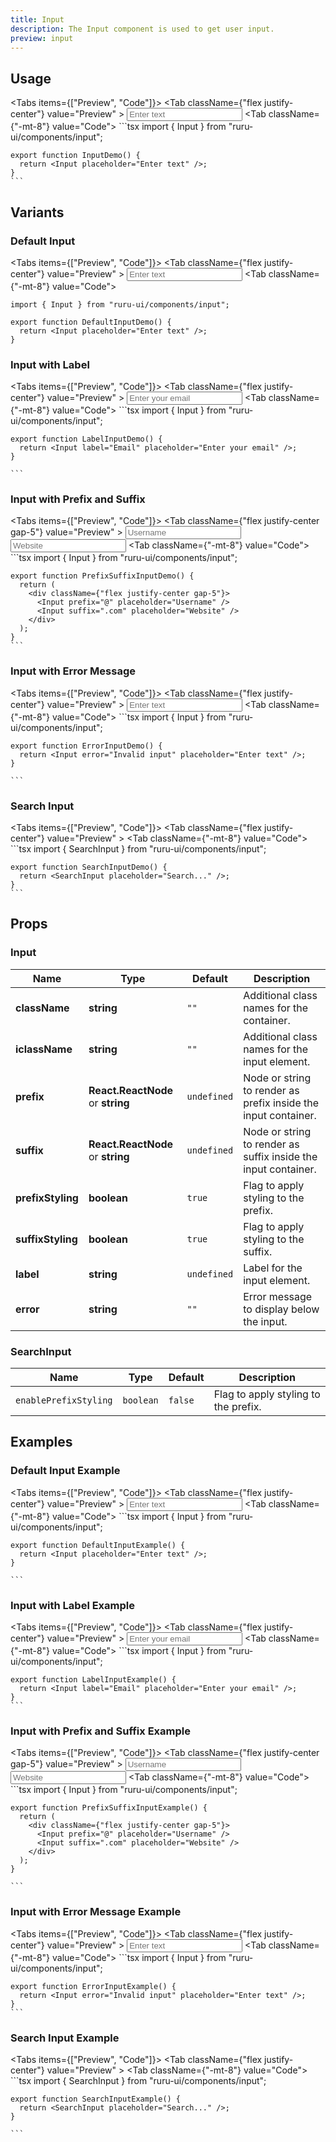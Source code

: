 ```yaml
---
title: Input
description: The Input component is used to get user input.
preview: input
---
```



## Usage

<Tabs items={["Preview", "Code"]}>
  <Tab className={"flex justify-center"} value="Preview" >
    <Input placeholder="Enter text" />
  </Tab>
  <Tab className={"-mt-8"} value="Code">
    ```tsx
    import { Input } from "ruru-ui/components/input";

    export function InputDemo() {
      return <Input placeholder="Enter text" />;
    }
    ```

  </Tab>
</Tabs>

## Variants

### Default Input

<Tabs items={["Preview", "Code"]}>
<Tab className={"flex justify-center"} value="Preview" >
<Input placeholder="Enter text" />
</Tab>
<Tab className={"-mt-8"} value="Code">
```tsx
import { Input } from "ruru-ui/components/input";

export function DefaultInputDemo() {
  return <Input placeholder="Enter text" />;
}
```
 </Tab>
</Tabs>

### Input with Label

<Tabs items={["Preview", "Code"]}>
  <Tab className={"flex justify-center"} value="Preview" >
    <Input label="Email" placeholder="Enter your email" />
  </Tab>
  <Tab className={"-mt-8"} value="Code">
    ```tsx
    import { Input } from "ruru-ui/components/input";

    export function LabelInputDemo() {
      return <Input label="Email" placeholder="Enter your email" />;
    }

    ```

  </Tab>
</Tabs>

### Input with Prefix and Suffix

<Tabs items={["Preview", "Code"]}>
  <Tab className={"flex justify-center gap-5"} value="Preview" >
    <Input prefix="@" placeholder="Username" />
  <Input suffix=".com" placeholder="Website" />
  </Tab>
  <Tab className={"-mt-8"} value="Code">
    ```tsx
    import { Input } from "ruru-ui/components/input";

    export function PrefixSuffixInputDemo() {
      return (
        <div className={"flex justify-center gap-5"}>
          <Input prefix="@" placeholder="Username" />
          <Input suffix=".com" placeholder="Website" />
        </div>
      );
    }
    ```

  </Tab>
</Tabs>

### Input with Error Message

<Tabs items={["Preview", "Code"]}>
  <Tab className={"flex justify-center"} value="Preview" >
    <Input error="Invalid input" placeholder="Enter text" />
  </Tab>
  <Tab className={"-mt-8"} value="Code">
    ```tsx
    import { Input } from "ruru-ui/components/input";

    export function ErrorInputDemo() {
      return <Input error="Invalid input" placeholder="Enter text" />;
    }

    ```

  </Tab>
</Tabs>

### Search Input

<Tabs items={["Preview", "Code"]}>
  <Tab className={"flex justify-center"} value="Preview" >
    <SearchInput placeholder="Search..." />
  </Tab>
  <Tab className={"-mt-8"} value="Code">
    ```tsx
    import { SearchInput } from "ruru-ui/components/input";

    export function SearchInputDemo() {
      return <SearchInput placeholder="Search..." />;
    }
    ```

  </Tab>
</Tabs>

## Props

### Input

| Name              | Type                              | Default     | Description                                                    |
| ----------------- | --------------------------------- | ----------- | -------------------------------------------------------------- |
| **className**     | **string**                        | `""`        | Additional class names for the container.                      |
| **iclassName**    | **string**                        | `""`        | Additional class names for the input element.                  |
| **prefix**        | **React.ReactNode** or **string** | `undefined` | Node or string to render as prefix inside the input container. |
| **suffix**        | **React.ReactNode** or **string** | `undefined` | Node or string to render as suffix inside the input container. |
| **prefixStyling** | **boolean**                       | `true`      | Flag to apply styling to the prefix.                           |
| **suffixStyling** | **boolean**                       | `true`      | Flag to apply styling to the suffix.                           |
| **label**         | **string**                        | `undefined` | Label for the input element.                                   |
| **error**         | **string**                        | `""`        | Error message to display below the input.                      |

### SearchInput

| Name                  | Type      | Default | Description                          |
| --------------------- | --------- | ------- | ------------------------------------ |
| `enablePrefixStyling` | `boolean` | `false` | Flag to apply styling to the prefix. |

## Examples

### Default Input Example

<Tabs items={["Preview", "Code"]}>
  <Tab className={"flex justify-center"} value="Preview" >
    <Input placeholder="Enter text" />
  </Tab>
    <Tab className={"-mt-8"} value="Code">
    ```tsx
    import { Input } from "ruru-ui/components/input";

    export function DefaultInputExample() {
      return <Input placeholder="Enter text" />;
    }

    ```

  </Tab>
</Tabs>

### Input with Label Example

<Tabs items={["Preview", "Code"]}>
  <Tab className={"flex justify-center"} value="Preview" >
    <Input label="Email" placeholder="Enter your email" />
  </Tab>
  <Tab className={"-mt-8"} value="Code">
    ```tsx
    import { Input } from "ruru-ui/components/input";

    export function LabelInputExample() {
      return <Input label="Email" placeholder="Enter your email" />;
    }
    ```

  </Tab>
</Tabs>

### Input with Prefix and Suffix Example

<Tabs items={["Preview", "Code"]}>
  <Tab className={"flex justify-center gap-5"} value="Preview" >
    <Input prefix="@" placeholder="Username" />
  <Input suffix=".com" placeholder="Website" />
  </Tab>
  <Tab className={"-mt-8"} value="Code">
    ```tsx
    import { Input } from "ruru-ui/components/input";

    export function PrefixSuffixInputExample() {
      return (
        <div className={"flex justify-center gap-5"}>
          <Input prefix="@" placeholder="Username" />
          <Input suffix=".com" placeholder="Website" />
        </div>
      );
    }

    ```

  </Tab>
</Tabs>

### Input with Error Message Example

<Tabs items={["Preview", "Code"]}>
  <Tab className={"flex justify-center"} value="Preview" >
    <Input error="Invalid input" placeholder="Enter text" />
  </Tab>
  <Tab className={"-mt-8"} value="Code">
    ```tsx
    import { Input } from "ruru-ui/components/input";

    export function ErrorInputExample() {
      return <Input error="Invalid input" placeholder="Enter text" />;
    }
    ```

  </Tab>
</Tabs>

### Search Input Example

<Tabs items={["Preview", "Code"]}>
  <Tab className={"flex justify-center"} value="Preview" >
    <SearchInput placeholder="Search..." />
  </Tab>
  <Tab className={"-mt-8"} value="Code">
    ```tsx
    import { SearchInput } from "ruru-ui/components/input";

    export function SearchInputExample() {
      return <SearchInput placeholder="Search..." />;
    }

    ```

  </Tab>
</Tabs>
